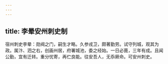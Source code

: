 ```yaml
---
---
---
```

title: 李晕安州刺史制
---



宿州刺史李晕：勋阀之门，嗣生才略。久参戎卫，颇著勤劳。试守列城，观其为政。属汴、泗之右，创画州居，府署城池，委之经始。一日必葺，三年有成。且闻公勤，宜有迁转。重分忧寄，再伫良能。往安吾人，无忝厥命。可安州刺史。